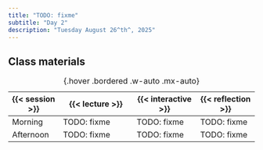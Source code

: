 ```yaml
---
title: "TODO: fixme"
subtitle: "Day 2"
description: "Tuesday August 26^th^, 2025"
---
```


## Class materials

| {{< session >}} | {{< lecture >}}        | {{< interactive >}} | {{< reflection >}} |
|-----------------|------------------------|---------------------|-------------------|
| Morning         | TODO: fixme | TODO: fixme  | TODO: fixme |
| Afternoon       | TODO: fixme  | TODO: fixme  | TODO: fixme |
: {.hover .bordered .w-auto .mx-auto} 